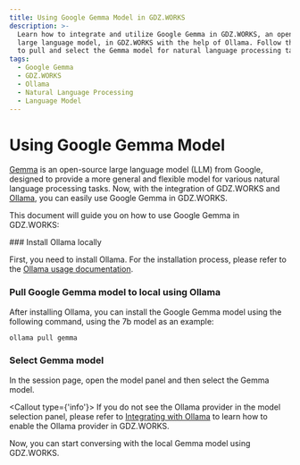 ```yaml
---
title: Using Google Gemma Model in GDZ.WORKS
description: >-
  Learn how to integrate and utilize Google Gemma in GDZ.WORKS, an open-source
  large language model, in GDZ.WORKS with the help of Ollama. Follow these steps
  to pull and select the Gemma model for natural language processing tasks.
tags:
  - Google Gemma
  - GDZ.WORKS
  - Ollama
  - Natural Language Processing
  - Language Model
---
```


# Using Google Gemma Model

[Gemma](https://blog.google/technology/developers/gemma-open-models/) is an open-source large language model (LLM) from Google, designed to provide a more general and flexible model for various natural language processing tasks. Now, with the integration of GDZ.WORKS and [Ollama](https://ollama.com/), you can easily use Google Gemma in GDZ.WORKS.

This document will guide you on how to use Google Gemma in GDZ.WORKS:

<Steps>
  ### Install Ollama locally

  First, you need to install Ollama. For the installation process, please refer to the [Ollama usage documentation](/docs/usage/providers/ollama).

  ### Pull Google Gemma model to local using Ollama

  After installing Ollama, you can install the Google Gemma model using the following command, using the 7b model as an example:

  ```bash
  ollama pull gemma
  ```

  ### Select Gemma model

  In the session page, open the model panel and then select the Gemma model.

  <Callout type={'info'}>
    If you do not see the Ollama provider in the model selection panel, please refer to [Integrating
    with Ollama](/docs/self-hosting/examples/ollama) to learn how to enable the Ollama provider in
    GDZ.WORKS.
  </Callout>
</Steps>

Now, you can start conversing with the local Gemma model using GDZ.WORKS.
